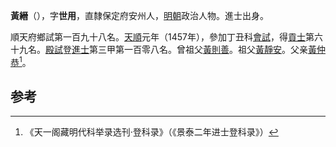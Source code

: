 '''黃縉'''（{{bd|1420年||？}}），字'''世用'''，直隸保定府安州人，[[明朝|明朝]]政治人物。進士出身。

順天府鄉試第一百九十八名。[[天顺_(明朝)|天順]]元年（1457年），參加丁丑科[[會試|會試]]，得[[貢士|貢士]]第六十九名。[[殿試|殿試]]登[[進士|進士]]第三甲第一百零八名。曾祖父[[黃則善|黃則善]]。祖父[[黃靜安|黃靜安]]。父亲[[黃仲恭|黃仲恭]]<ref>《天一阁藏明代科举录选刊·登科录》（《景泰二年进士登科录》）</ref>。

==参考==
{{reflist}}
{{明朝人物小作品}}
{{天順元年丁丑科殿試金榜}}